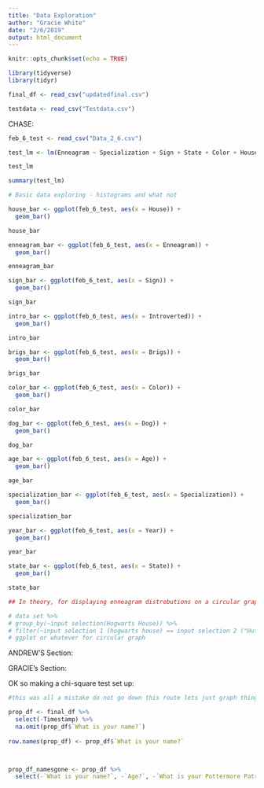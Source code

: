 ```yaml
---
title: "Data Exploration"
author: "Gracie White"
date: "2/6/2019"
output: html_document
---
```


```r
knitr::opts_chunk$set(echo = TRUE)
```

```r
library(tidyverse)
library(tidyr)

final_df <- read_csv("updatedfinal.csv")

testdata <- read_csv("Testdata.csv")
```


CHASE:

```r
feb_6_test <- read_csv("Data_2_6.csv")

test_lm <- lm(Enneagram ~ Specialization + Sign + State + Color + House + Brigs, data = feb_6_test)

test_lm

summary(test_lm)
```

```r
# Basic data exploring - histograms and what not

house_bar <- ggplot(feb_6_test, aes(x = House)) +
  geom_bar()

house_bar

enneagram_bar <- ggplot(feb_6_test, aes(x = Enneagram)) +
  geom_bar()

enneagram_bar

sign_bar <- ggplot(feb_6_test, aes(x = Sign)) +
  geom_bar()

sign_bar

intro_bar <- ggplot(feb_6_test, aes(x = Introverted)) +
  geom_bar()

intro_bar

brigs_bar <- ggplot(feb_6_test, aes(x = Brigs)) +
  geom_bar()

brigs_bar

color_bar <- ggplot(feb_6_test, aes(x = Color)) +
  geom_bar()

color_bar

dog_bar <- ggplot(feb_6_test, aes(x = Dog)) +
  geom_bar()

dog_bar

age_bar <- ggplot(feb_6_test, aes(x = Age)) +
  geom_bar()

age_bar

specialization_bar <- ggplot(feb_6_test, aes(x = Specialization)) +
  geom_bar()

specialization_bar

year_bar <- ggplot(feb_6_test, aes(x = Year)) +
  geom_bar()

year_bar

state_bar <- ggplot(feb_6_test, aes(x = State)) +
  geom_bar()

state_bar
```

```r
## In theory, for displaying enneagram distrobutions on a circular graph by a specific group (ie, hufflepuffs):

# data set %>% 
# group_by(~input selection(Hogwarts House)) %>% 
# filter(~input selection 1 (hogwarts house) == input selection 2 ("Hufflepuff")) %>% 
# ggplot or whatever for circular graph
```




ANDREW'S Section:





GRACIE's Section:

OK so making a chi-square test set up:


```r

#this was all a mistake do not go down this route lets just graph things

prop_df <- final_df %>% 
  select(-Timestamp) %>% 
  na.omit(prop_df$`What is your name?`)
  
row.names(prop_df) <- prop_df$`What is your name?` 



prop_df_namesgone <- prop_df %>% 
  select(-`What is your name?`, -`Age?`, -`What is your Pottermore Patronus?`, -`What is you favorite R Color? Example, peachpuff2 (See NCEAS link above)`, -`What is your favorite color?`, -`What is your home state/country?`, `What is your Enneagram personality type "wing"?`)







```









